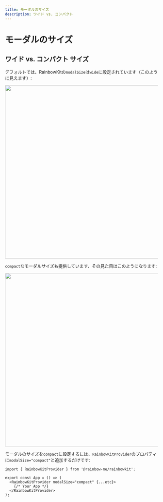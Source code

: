 ```yaml
---
title: モーダルのサイズ
description: ワイド vs. コンパクト
---
```


# モーダルのサイズ

## ワイド vs. コンパクト サイズ

デフォルトでは、RainbowKitの`modalSize`は`wide`に設定されています（このように見えます）:

<Img src="/modal-default.png" height="569" width="1029" />

`compact`なモーダルサイズも提供しています、その見た目はこのようになります:

<Img src="/modal-compact.png" height="569" width="1029" />

モーダルのサイズを`compact`に設定するには、`RainbowKitProvider`のプロパティに`modalSize="compact"`と追加するだけです:

```tsx
import { RainbowKitProvider } from '@rainbow-me/rainbowkit';

export const App = () => (
  <RainbowKitProvider modalSize="compact" {...etc}>
    {/* Your App */}
  </RainbowKitProvider>
);
```
